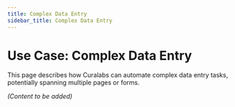 ```yaml
---
title: Complex Data Entry
sidebar_title: Complex Data Entry
---
```


# Use Case: Complex Data Entry

This page describes how Curalabs can automate complex data entry tasks, potentially spanning multiple pages or forms.

*(Content to be added)*
